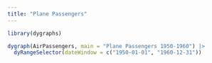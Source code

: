 ```yaml
---
title: "Plane Passengers"
---
```


```r
library(dygraphs)

dygraph(AirPassengers, main = "Plane Passengers 1950-1960") |>
  dyRangeSelector(dateWindow = c("1950-01-01", "1960-12-31"))
```
